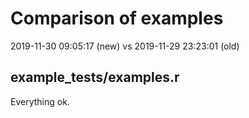 # Comparison of examples

2019-11-30 09:05:17 (new) vs
2019-11-29 23:23:01 (old)

## example_tests/examples.r 

Everything ok.
